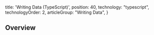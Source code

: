 
  title: 'Writing Data (TypeScript)',
  position: 40,
  technology: "typescript",
  technologyOrder: 2,
  articleGroup: "Writing Data",
}

## Overview